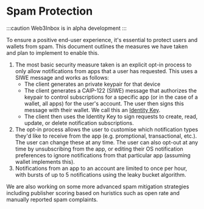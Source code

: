 # Spam Protection

:::caution
Web3Inbox is in alpha development
:::

To ensure a positive end-user experience, it's essential to protect users and wallets from spam. This document outlines the measures we have taken and plan to implement to enable this.

1. The most basic security measure taken is an explicit opt-in process to only allow notifications from apps that a user has requested. This uses a SIWE message and works as follows:
    - The client generates an private keypair for that device
    - The client generates a CAIP-122 (SIWE) message that authorizes the keypair to control subscriptions for a specific app (or in the case of a wallet, all apps) for the user's account. The user then signs this message with their wallet. We call this an [Identity Key](https://specs.walletconnect.com/2.0/specs/clients/core/identity/identity-keys).
    - The client then uses the Identity Key to sign requests to create, read, update, or delete notification subscriptions.
2. The opt-in process allows the user to customise which notification types they'd like to receive from the app (e.g. promptional, transactional, etc.). The user can change these at any time. The user can also opt-out at any time by unsubscribing from the app, or editing their OS notification preferences to ignore notifications from that particular app (assuming wallet implements this).
3. Notifications from an app to an account are limited to once per hour, with bursts of up to 5 notifications using the leaky bucket algorithm.

We are also working on some more advanced spam mitigation strategies including publisher scoring based on huristics such as open rate and manually reported spam complaints.
